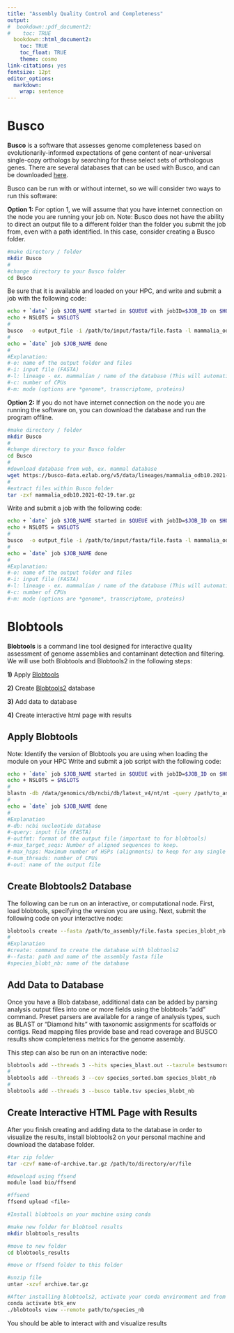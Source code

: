 ```yaml
---
title: "Assembly Quality Control and Completeness"
output:
#  bookdown::pdf_document2:
#    toc: TRUE
  bookdown::html_document2: 
    toc: TRUE
    toc_float: TRUE
    theme: cosmo
link-citations: yes
fontsize: 12pt
editor_options: 
  markdown: 
    wrap: sentence
---
```


# Busco

**Busco** is a software that assesses genome completeness based on evolutionarily-informed expectations of gene content of near-universal single-copy orthologs by searching for these select sets of orthologous genes. There are several databases that can be used with Busco, and can be downloaded [here](https://busco.ezlab.org).

Busco can be run with or without internet, so we will consider two ways to run this software:

**Option 1:**
For option 1, we will assume that you have internet connection on the node you are running your job on. 
Note: Busco does not have the ability to direct an output file to a different folder than the folder you submit the job from, even with a path identified. In this case, consider creating a Busco folder.

```Bash
#make directory / folder
mkdir Busco
#
#change directory to your Busco folder
cd Busco
```
Be sure that it is available and loaded on your HPC, and write and submit a job with the following code:

```Bash
echo + `date` job $JOB_NAME started in $QUEUE with jobID=$JOB_ID on $HOSTNAME
echo + NSLOTS = $NSLOTS
#
busco  -o output_file -i /path/to/input/fasta/file.fasta -l mammalia_odb10 -c $NSLOTS -m genome
#
echo = `date` job $JOB_NAME done
#
#Explanation:
#-o: name of the output folder and files
#-i: input file (FASTA)
#-l: lineage - ex. mammalian / name of the database (This will automatically connected and download the database from the BUSCO website)
#-c: number of CPUs
#-m: mode (options are *genome*, transcriptome, proteins)
```

**Option 2:**
If you do not have internet connection on the node you are running the software on, you can download the database and run the program offline. 

```Bash
#make directory / folder
mkdir Busco
#
#change directory to your Busco folder
cd Busco
#
#download database from web, ex. mammal database
wget https://busco-data.ezlab.org/v5/data/lineages/mammalia_odb10.2021-02-19.tar.gz
#
#extract files within Busco folder
tar -zxf mammalia_odb10.2021-02-19.tar.gz
```

Write and submit a job with the following code:

```Bash
echo + `date` job $JOB_NAME started in $QUEUE with jobID=$JOB_ID on $HOSTNAME
echo + NSLOTS = $NSLOTS
#
busco  -o output_file -i /path/to/input/fasta/file.fasta -l mammalia_odb10 -c $NSLOTS -m genome --offline --download_path /path/to/datasets
#
echo = `date` job $JOB_NAME done
#
#Explanation:
#-o: name of the output folder and files
#-i: input file (FASTA)
#-l: lineage - ex. mammalian / name of the database (This will automatically connected and download the database from the BUSCO website)
#-c: number of CPUs
#-m: mode (options are *genome*, transcriptome, proteins)
```

# Blobtools

**Blobtools** is a command line tool designed for interactive quality assessment of genome assemblies and contaminant detection and filtering. We will use both Blobtools and Blobtools2 in the following steps:

**1)** Apply [Blobtools](https://github.com/DRL/blobtools) 

**2)** Create [Blobtools2](https://github.com/blobtoolkit/blobtoolkit) database

**3)** Add data to database

**4)** Create interactive html page with results

## Apply Blobtools
Note: Identify the version of Blobtools you are using when loading the module on your HPC
Write and submit a job script with the following code:

```Bash
echo + `date` job $JOB_NAME started in $QUEUE with jobID=$JOB_ID on $HOSTNAME
echo + NSLOTS = $NSLOTS
#
blastn -db /data/genomics/db/ncbi/db/latest_v4/nt/nt -query /path/to_assembly/file.fasta -outfmt "6 qseqid staxids bitscore std" -max_target_seqs 20 -max_hsps 1 -evalue 1e-20 -num_threads $NSLOTS -out clouded_leopard_blast.out
#
echo = `date` job $JOB_NAME done
#
#Explanation
#-db: ncbi nucleotide database
#-query: input file (FASTA)
#-outfmt: format of the output file (important to for blobtools) 
#-max_target_seqs: Number of aligned sequences to keep.
#-max_hsps: Maximum number of HSPs (alignments) to keep for any single query-subject pair.
#-num_threads: number of CPUs
#-out: name of the output file
```
## Create Blobtools2 Database
The following can be run on an interactive, or computational node. First, load blobtools, specifying the version you are using. Next, submit the following code on your interactive node:
```Bash
blobtools create --fasta /path/to_assembly/file.fasta species_blobt_nb
#
#Explanation
#create: command to create the database with blobtools2
#--fasta: path and name of the assembly fasta file
#species_blobt_nb: name of the database
```

## Add Data to Database
Once you have a Blob database, additional data can be added by parsing analysis output files into one or more fields using the blobtools "add" command. Preset parsers are available for a range of analysis types, such as BLAST or "Diamond hits" with taxonomic assignments for scaffolds or contigs. Read mapping files provide base and read coverage and BUSCO results show completeness metrics for the genome assembly.

This step can also be run on an interactive node:
```Bash
blobtools add --threads 3 --hits species_blast.out --taxrule bestsumorder --taxdump /path/to/taxdump/folder species_blobt_nb 
#
blobtools add --threads 3 --cov species_sorted.bam species_blobt_nb 
#
blobtools add --threads 3 --busco table.tsv species_blobt_nb
```

## Create Interactive HTML Page with Results
After you finish creating and adding data to the database in order to visualize the results, install blobtools2 on your personal machine and download the database folder. 

```Bash
#tar zip folder
tar -czvf name-of-archive.tar.gz /path/to/directory/or/file

#download using ffsend
module load bio/ffsend

#ffsend
ffsend upload <file>

#Install blobtools on your machine using conda

#make new folder for blobtool results
mkdir blobtools_results

#move to new folder
cd blobtools_results

#move or ffsend folder to this folder

#unzip file
untar -xzvf archive.tar.gz

#After installing blobtools2, activate your conda environment and from the program folder by running the following command on your database folder:
conda activate btk_env
./blobtools view --remote path/to/species_nb
```

You should be able to interact with and visualize results

